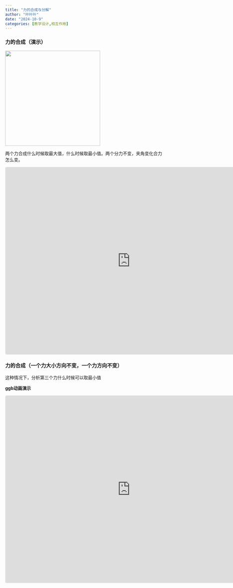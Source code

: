 ```yaml
---
title: "力的合成与分解"
author: "叶叶叶"
date: "2024-10-9"
categories: [教学设计,相互作用]
---
```


### 力的合成（演示）

::: callout-note
![](images/paste-8.png){width="305"}

两个力合成什么时候取最大值，什么时候取最小值。两个分力不变，夹角变化合力怎么变。
:::

<iframe src="https://www.geogebra.org/classic/ykr2fhmu?embed" width="800" height="600" allowfullscreen style="border: 1px solid #e4e4e4;border-radius: 4px;" frameborder="0">

</iframe>

### 力的合成（一个力大小方向不变，一个力方向不变）

::: callout-note
这种情况下，分析第三个力什么时候可以取最小值
:::

**ggb动画演示**

<iframe src="https://www.geogebra.org/calculator/prjrujwg?embed" width="800" height="600" allowfullscreen style="border: 1px solid #e4e4e4;border-radius: 4px;" frameborder="0">

</iframe>